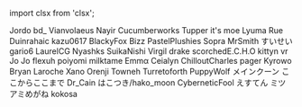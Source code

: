 ﻿import clsx from 'clsx';


<!-- Reminder that not only HTML chars have to be escaped, MDX chars also need to be (such as a space followed by an underscore). -->
<Patronelt k="10" ias="1" sp="1" >Jordo</Patronelt> <Patronelt k="5" ias="1" sp="1" >bd&#0095;</Patronelt> <Patronelt k="3" ias="1" sp="1" >Vianvolaeus</Patronelt> <Patronelt k="3" ias="1" sp="1" >Nayir</Patronelt> <Patronelt k="3" ias="1" sp="0" >Cucumberworks</Patronelt> 
<Patronelt k="3" ias="1" sp="0" >Tupper </Patronelt> <Patronelt k="2" ias="1" sp="1" >it&#0039;s moe</Patronelt> <Patronelt k="2" ias="1" sp="1" >Lyuma</Patronelt> <Patronelt k="2" ias="1" sp="1" >Rue</Patronelt> <Patronelt k="2" ias="1" sp="1" >Duinrahaic</Patronelt> 
<Patronelt k="2" ias="1" sp="1" >kazu0617</Patronelt> <Patronelt k="2" ias="1" sp="1" >BlackyFox</Patronelt> <Patronelt k="2" ias="1" sp="1" >Bizz </Patronelt> <Patronelt k="2" ias="1" sp="0" >PastelPlushies</Patronelt> <Patronelt k="2" ias="1" sp="0" >Sopra</Patronelt> 
<Patronelt k="2" ias="1" sp="0" >MrSmith</Patronelt> <Patronelt k="2" ias="1" sp="0" >すいせい</Patronelt> <Patronelt k="2" ias="1" sp="0" >gario6</Patronelt> <Patronelt k="2" ias="1" sp="0" >LaurelCG</Patronelt> <Patronelt k="2" ias="1" sp="0" >Nyashks</Patronelt> 
<Patronelt k="2" ias="1" sp="0" >SuikaNishi </Patronelt> <Patronelt k="2" ias="1" sp="0" >Virgil drake</Patronelt> <Patronelt k="2" ias="1" sp="0" >scorchedE&#0046;C&#0046;H&#0046;O</Patronelt> <Patronelt k="2" ias="1" sp="0" >kittyn vr</Patronelt> <Patronelt k="2" ias="1" sp="0" >Jo Jo</Patronelt> 
<Patronelt k="2" ias="1" sp="0" >flexuh </Patronelt> <Patronelt k="2" ias="1" sp="0" >poiyomi</Patronelt> <Patronelt k="2" ias="1" sp="0" >milktame</Patronelt> <Patronelt k="2" ias="1" sp="0" >Emmα</Patronelt> <Patronelt k="2" ias="1" sp="0" >Ceialyn</Patronelt> 
<Patronelt k="2" ias="1" sp="0" >ChilloutCharles</Patronelt> <Patronelt k="2" ias="1" sp="0" >pager</Patronelt> <Patronelt k="2" ias="1" sp="0" >Kyrowo</Patronelt> <Patronelt k="2" ias="1" sp="0" >Bryan Laroche</Patronelt> <Patronelt k="2" ias="1" sp="0" >Xano</Patronelt> 
<Patronelt k="2" ias="1" sp="0" >Orenji</Patronelt> <Patronelt k="0" ias="1" sp="1" >Towneh</Patronelt> <Patronelt k="0" ias="1" sp="1" >Turretoforth </Patronelt> <Patronelt k="0" ias="0" sp="1" >PuppyWolf</Patronelt> <Patronelt k="0" ias="0" sp="1" >メインクーン</Patronelt> 
<Patronelt k="0" ias="1" sp="1" >ここからここまで</Patronelt> <Patronelt k="0" ias="1" sp="1" >Dr&#0095;Cain</Patronelt> <Patronelt k="0" ias="1" sp="1" >はこつき&#0047;hako&#0095;moon</Patronelt> <Patronelt k="0" ias="1" sp="1" >CyberneticFool</Patronelt> <Patronelt k="0" ias="1" sp="1" >えすてん</Patronelt> 
<Patronelt k="0" ias="0" sp="1" >ミツアミめがね</Patronelt> <Patronelt k="0" ias="0" sp="1" >kokosa </Patronelt> 